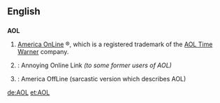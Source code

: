==English==

==={{Initialism}}===
'''AOL'''
# [[w:America Online|America OnLine]] &reg;, which is a registered trademark of the [[w:AOL Time Warner|AOL Time Warner]] company.
# {{slang}}: Annoying Online Link ''(to some former users of AOL)''
# {{slang}}: America OffLine (sarcastic version which describes AOL)
[[de:AOL]]
[[et:AOL]]